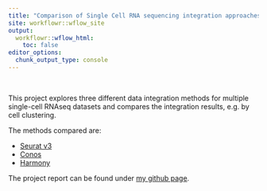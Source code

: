 ```yaml
---
title: "Comparison of Single Cell RNA sequencing integration approaches"
site: workflowr::wflow_site
output:
  workflowr::wflow_html:
    toc: false
editor_options:
  chunk_output_type: console
---
```

<br />

This project explores three different data integration methods for multiple single-cell RNAseq datasets and compares the integration results, e.g. by cell clustering.

The methods compared are:  

* [Seurat v3](https://jeprob.github.io/project-scrnaseq-integration-comparison/analysiswithseurat.html)  
* [Conos](https://jeprob.github.io/project-scrnaseq-integration-comparison/analysiswithconos.html)
* [Harmony](https://jeprob.github.io/project-scrnaseq-integration-comparison/analysiswithharmony.html)


The project report can be found under [my github page](https://github.com/jeprob/project-scrnaseq-integration-comparison).
